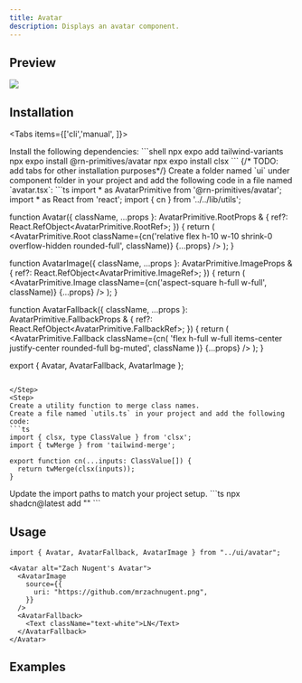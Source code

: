 ```yaml
---
title: Avatar
description: Displays an avatar component.
---
```




## Preview

![](./preview/avatar.png)

## Installation

<Tabs items={['cli','manual', ]}>
  <Tab value="manual">
   
<Steps>
<Step>
<Files>
  <Folder name="app" defaultOpen>
    <File name="layout.tsx" />
    <File name="page.tsx" />
  </Folder>
  <Folder name="components" defaultOpen>
  <Folder name="ui" defaultOpen>
  <File name="avatar.tsx" />
  </Folder>
    
  </Folder>
  <Folder name="lib" defaultOpen>
    <File name="utils.ts" />
  </Folder>
  <File name="package.json" />

</Files>
</Step>

<Step>
Install the following dependencies:
```shell
npx expo add tailwind-variants
npx expo install @rn-primitives/avatar
npx expo install clsx
```
{/* TODO: add tabs for other installation purposes*/}

</Step>
<Step>
Create a folder named `ui` under component folder in your project and add the following code in a file named `avatar.tsx`:
```ts
import * as AvatarPrimitive from '@rn-primitives/avatar';
import * as React from 'react';
import { cn } from '../../lib/utils';

function Avatar({
  className,
  ...props
}: AvatarPrimitive.RootProps & {
  ref?: React.RefObject<AvatarPrimitive.RootRef>;
}) {
  return (
    <AvatarPrimitive.Root
      className={cn('relative flex h-10 w-10 shrink-0 overflow-hidden rounded-full', className)}
      {...props}
    />
  );
}

function AvatarImage({
  className,
  ...props
}: AvatarPrimitive.ImageProps & {
  ref?: React.RefObject<AvatarPrimitive.ImageRef>;
}) {
  return (
    <AvatarPrimitive.Image className={cn('aspect-square h-full w-full', className)} {...props} />
  );
}

function AvatarFallback({
  className,
  ...props
}: AvatarPrimitive.FallbackProps & {
  ref?: React.RefObject<AvatarPrimitive.FallbackRef>;
}) {
  return (
    <AvatarPrimitive.Fallback
      className={cn(
        'flex h-full w-full items-center justify-center rounded-full bg-muted',
        className
      )}
      {...props}
    />
  );
}

export { Avatar, AvatarFallback, AvatarImage };

```

</Step>
<Step>
Create a utility function to merge class names. 
Create a file named `utils.ts` in your project and add the following code:
```ts
import { clsx, type ClassValue } from 'clsx';
import { twMerge } from 'tailwind-merge';

export function cn(...inputs: ClassValue[]) {
  return twMerge(clsx(inputs));
}
```
</Step>
<Step>
Update the import paths to match your project setup.
</Step>

</Steps>
  
  </Tab>
  <Tab value="cli">
  ```ts
npx shadcn@latest add ""
```
  </Tab>
</Tabs>

## Usage

```tsx
import { Avatar, AvatarFallback, AvatarImage } from "../ui/avatar";
```

```tsx
<Avatar alt="Zach Nugent's Avatar">
  <AvatarImage
    source={{
      uri: "https://github.com/mrzachnugent.png",
    }}
  />
  <AvatarFallback>
    <Text className="text-white">LN</Text>
  </AvatarFallback>
</Avatar>
```

## Examples
